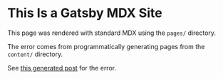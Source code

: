 # This Is a Gatsby MDX Site

This page was rendered with standard MDX using the `pages/` directory.

The error comes from programmatically generating pages from the `content/` directory.

See [this generated post](/test-post) for the error.
